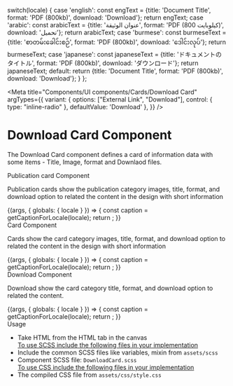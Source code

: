 
  switch(locale) {
    case 'english': const engText = {title: 'Document Title', format: 'PDF (800kb)', download: 'Download'}; return engText;
    case 'arabic': const arabicText = {title: 'عنوان الوثيقة', format: 'PDF (800 كيلوبايت)', download: 'تحميل'}; return arabicText;
    case 'burmese': const burmeseText = {title: 'စာတမ်းခေါင်းစဉ်', format: 'PDF (800kb)', download: 'ဒေါင်းလုပ်'}; return burmeseText;
    case 'japanese': const japaneseText = {title: 'ドキュメントのタイトル', format: 'PDF (800kb)', download: 'ダウンロード'}; return japaneseText;
    default:
      return {title: 'Document Title', format: 'PDF (800kb)', download: 'Download'};
  }
};

<Meta title="Components/UI components/Cards/Download Card" 
  argTypes={{
    variant: {
      options: ["External Link", "Download"],
      control: { type: "inline-radio" },
      defaultValue: 'Download'
    },
  }}
/>

<style>{`
 .subheading {
    font-weight: 700;
    font-size: 20px;
    color: #031c2d;
    line-height: 24px;
    margin-bottom: 12px;
    margin-top: 15px;
  }
  .subheading2 {
    font-weight: 700;
    font-size: 16px;
    color: #031c2d;
    line-height: 24px;
    margin-bottom: 12px;
    margin-top: 10px;
    text-decoration: underline;
  }
  .css-1h4ytzj code {
    padding-right: 10px;
    width: 100%;
    font-size: 14px;
    line-height: 16px;
    background: black;
  }
  div[id^="story--molecules-blocks-download-card"] {
    align-items: center;
    margin: 30px 0;
  }

`}</style>

# Download Card Component

The Download Card component defines a card of information data with some items -  Title, Image, format and Downlaod files. 

<div className="subheading2">Publication card Component </div>

<p>Publication cards show the publication category images, title, format, and download option to related the content in the design with short information</p>

<Story name="Publication module" >
  {(args, { globals: { locale } }) => {
    const caption = getCaptionForLocale(locale);
    return <DownloadCard title={caption.title} format={caption.format}  download={caption.download} image {...args} ></DownloadCard>;
  }}
</Story>

<div className="subheading2">Card Component</div>

<p>Cards show the card category images, title, format, and download option to related the content in the design with short information</p>

<Story name="Card module" >
  {(args, { globals: { locale } }) => {
    const caption = getCaptionForLocale(locale);
    return <DownloadCard title={caption.title} format={caption.format}  download={caption.download} image2={img} {...args} ></DownloadCard>;
  }}
</Story>

<div className="subheading2">Download Component</div>

<p>Download show the card category title, format, and download option to related the content. </p>

<Story name="Download module" >
  {(args, { globals: { locale } }) => {
    const caption = getCaptionForLocale(locale);
    return <DownloadCard title={caption.title} format={caption.format}  download={caption.download} alt={'feature card'} {...args} ></DownloadCard>;
  }}
</Story>

<div className="subheading">Usage</div>
<ul>
<li>Take HTML from the HTML tab in the canvas</li>
<u>To use SCSS include the following files in your implementation</u>
<li>Include the common SCSS files like variables, mixin from <code>assets/scss</code></li>
<li>Component SCSS file: <code>DownloadCard.scss</code></li>
<u>To use CSS include the following files in your implementation</u>
<li>The compiled CSS file from <code>assets/css/style.css</code></li>
</ul>
